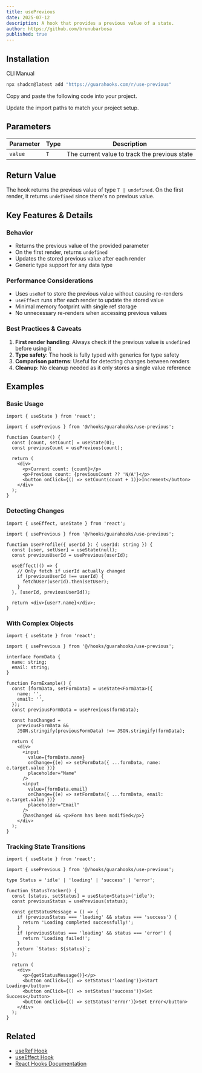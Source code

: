 ```yaml
---
title: usePrevious
date: 2025-07-12
description: A hook that provides a previous value of a state.
author: https://github.com/brunubarbosa
published: true
---
```


<HookPreview name="use-previous-demo" />

## Installation

<Tabs defaultValue="cli">

<TabsList>
  <TabsTrigger value="cli">CLI</TabsTrigger>
  <TabsTrigger value="manual">Manual</TabsTrigger>
</TabsList>
<TabsContent value="cli">

```bash
npx shadcn@latest add "https://guarahooks.com/r/use-previous"
```

</TabsContent>
<TabsContent value="manual">

<Steps>

<Step>Copy and paste the following code into your project.</Step>

<HookSource name="use-previous" />

<Step>Update the import paths to match your project setup.</Step>

</Steps>

</TabsContent>

</Tabs>

## Parameters

| Parameter | Type | Description                                   |
| --------- | ---- | --------------------------------------------- |
| `value`   | `T`  | The current value to track the previous state |

## Return Value

The hook returns the previous value of type `T | undefined`. On the first render, it returns `undefined` since there's no previous value.

## Key Features & Details

### Behavior

- Returns the previous value of the provided parameter
- On the first render, returns `undefined`
- Updates the stored previous value after each render
- Generic type support for any data type

### Performance Considerations

- Uses `useRef` to store the previous value without causing re-renders
- `useEffect` runs after each render to update the stored value
- Minimal memory footprint with single ref storage
- No unnecessary re-renders when accessing previous values

### Best Practices & Caveats

1. **First render handling**: Always check if the previous value is `undefined` before using it
2. **Type safety**: The hook is fully typed with generics for type safety
3. **Comparison patterns**: Useful for detecting changes between renders
4. **Cleanup**: No cleanup needed as it only stores a single value reference

## Examples

### Basic Usage

```tsx
import { useState } from 'react';

import { usePrevious } from '@/hooks/guarahooks/use-previous';

function Counter() {
  const [count, setCount] = useState(0);
  const previousCount = usePrevious(count);

  return (
    <div>
      <p>Current count: {count}</p>
      <p>Previous count: {previousCount ?? 'N/A'}</p>
      <button onClick={() => setCount(count + 1)}>Increment</button>
    </div>
  );
}
```

### Detecting Changes

```tsx
import { useEffect, useState } from 'react';

import { usePrevious } from '@/hooks/guarahooks/use-previous';

function UserProfile({ userId }: { userId: string }) {
  const [user, setUser] = useState(null);
  const previousUserId = usePrevious(userId);

  useEffect(() => {
    // Only fetch if userId actually changed
    if (previousUserId !== userId) {
      fetchUser(userId).then(setUser);
    }
  }, [userId, previousUserId]);

  return <div>{user?.name}</div>;
}
```

### With Complex Objects

```tsx
import { useState } from 'react';

import { usePrevious } from '@/hooks/guarahooks/use-previous';

interface FormData {
  name: string;
  email: string;
}

function FormExample() {
  const [formData, setFormData] = useState<FormData>({
    name: '',
    email: '',
  });
  const previousFormData = usePrevious(formData);

  const hasChanged =
    previousFormData &&
    JSON.stringify(previousFormData) !== JSON.stringify(formData);

  return (
    <div>
      <input
        value={formData.name}
        onChange={(e) => setFormData({ ...formData, name: e.target.value })}
        placeholder="Name"
      />
      <input
        value={formData.email}
        onChange={(e) => setFormData({ ...formData, email: e.target.value })}
        placeholder="Email"
      />
      {hasChanged && <p>Form has been modified</p>}
    </div>
  );
}
```

### Tracking State Transitions

```tsx
import { useState } from 'react';

import { usePrevious } from '@/hooks/guarahooks/use-previous';

type Status = 'idle' | 'loading' | 'success' | 'error';

function StatusTracker() {
  const [status, setStatus] = useState<Status>('idle');
  const previousStatus = usePrevious(status);

  const getStatusMessage = () => {
    if (previousStatus === 'loading' && status === 'success') {
      return 'Loading completed successfully!';
    }
    if (previousStatus === 'loading' && status === 'error') {
      return 'Loading failed!';
    }
    return `Status: ${status}`;
  };

  return (
    <div>
      <p>{getStatusMessage()}</p>
      <button onClick={() => setStatus('loading')}>Start Loading</button>
      <button onClick={() => setStatus('success')}>Set Success</button>
      <button onClick={() => setStatus('error')}>Set Error</button>
    </div>
  );
}
```

## Related

- [useRef Hook](https://react.dev/reference/react/useRef)
- [useEffect Hook](https://react.dev/reference/react/useEffect)
- [React Hooks Documentation](https://react.dev/reference/react/hooks)
